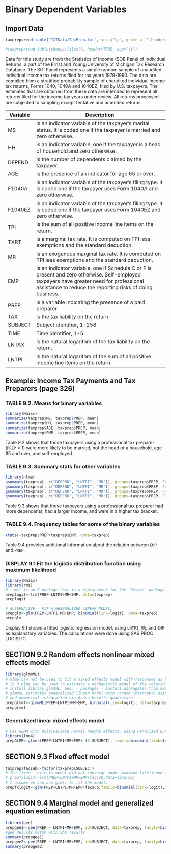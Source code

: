 

# Binary Dependent Variables

## Import Data

```r
taxprep=read.table("TXTData/TaxPrep.txt", sep ="\t", quote = "",header=TRUE)

#taxprep=read.table(choose.files(), header=TRUE, sep="\t")
```

 Data for this study are from the Statistics of Income (SOI) Panel of Individual Returns, a part of the Ernst and Young/University of Michigan Tax Research Database. The SOI Panel represents a simple random sample of unaudited individual income tax returns filed for tax years 1979-1990. The data are compiled from a stratified probability sample of unaudited individual income tax returns, Forms 1040, 1040A and 1040EZ, filed by U.S. taxpayers. The estimates that are obtained from these data are intended to represent all returns filed for the income tax years under review. All returns processed are subjected to sampling except tentative and amended returns.
 
Variable| Description
---- | ---------------------------------------- 
MS | is an indicator variable of the taxpayer's marital status. It is coded one if the taxpayer is married and zero otherwise.
HH | is an indicator variable, one if the taxpayer is a head of household and zero otherwise.
DEPEND | is the number of dependents claimed by the taxpayer.
AGE | is the presence of an indicator for age 65 or over.
F1040A | is an indicator variable of the taxpayer’s filing type. It is coded one if the taxpayer uses Form 1040A and zero otherwise.
F1040EZ | is an indicator variable of the taxpayer’s filing type. It is coded one if the taxpayer uses Form 1040EZ and zero otherwise.
TPI | is the sum of all positive income line items on the return.
TXRT | is a marginal tax rate. It is computed on TPI less exemptions and the standard deduction.
MR | is an exogenous marginal tax rate. It is computed on TPI less exemptions and the standard deduction.
EMP | is an indicator variable, one if Schedule C or F is present and zero otherwise. Self-employed taxpayers have greater need for professional assistance to reduce the reporting risks of doing business.
PREP | is a variable indicating the presence of a paid preparer.
TAX | is the tax liability on the return.
SUBJECT | Subject identifier, 1-258.
TIME | Time identifier, 1-5.
LNTAX | is the natural logarithm of the tax liability on the return.
LNTPI | is the natural logarithm of the sum of all positive income line items on the return.

## Example: Income Tax Payments and Tax Preparers (page 326)

### TABLE 9.2. Means for binary variables

```r
library(Hmisc)
summarize(taxprep$MS, taxprep$PREP, mean) 
summarize(taxprep$HH, taxprep$PREP, mean) 
summarize(taxprep$AGE, taxprep$PREP, mean) 
summarize(taxprep$EMP, taxprep$PREP, mean) 
```

Table 9.2 shows that those taxpayers using a professional tax preparer (`PREP` = 1) were more likely to be married, not the head of a household, age 65 and over, and self-employed. 

### TABLE 9.3. Summary stats for other variables

```r
library(nlme)
gsummary(taxprep[, c("DEPEND", "LNTPI", "MR")], groups=taxprep$PREP, FUN=mean)
gsummary(taxprep[, c("DEPEND", "LNTPI", "MR")], groups=taxprep$PREP, FUN=min)
gsummary(taxprep[, c("DEPEND", "LNTPI", "MR")], groups=taxprep$PREP, FUN=max)
gsummary(taxprep[, c("DEPEND", "LNTPI", "MR")], groups=taxprep$PREP, FUN=sd)

```

Table 9.3 shows that those taxpayers using a professional tax preparer had more dependents, had a larger income, and were in a higher tax bracket.

### TABLE 9.4. Frequency tables for some of the binary variables

```r
xtabs(~taxprep$PREP+taxprep$EMP, data=taxprep)
```

Table 9.4 provides additional information about the relation between `EMP` and `PREP`.

### DISPLAY 9.1 Fit the logistic distribution function using maximum likelihood

```r
library(Hmisc)
library(rms)
# `rms` is an R package that is a replacement for the `Design` package.
preplogit<-lrm(PREP~LNTPI+MR+EMP, data=taxprep) 
preplogit
```

```r
# ALTERNATIVE - FIT A GENERALIZED LINEAR MODEL;
prepglm<-glm(PREP~LNTPI+MR+EMP, binomial(link=logit), data=taxprep)
prepglm
```

 Display 9.1 shows a fitted logistic regression model, using `LNTPI`, `MR`, and `EMP` as explanatory variables. The calculations were done using SAS PROC LOGISTIC. 

## SECTION 9.2 Random effects nonlinear mixed effects model

```r
library(glmmML) 
# nlme can not be used to fit a mixed effects model with responses as binomially distributed 
# In R nlme can be used to estimate a mechanistic model of the relationship between response and covariates
# install library glmmML: menu - packages - install package(s) from CRAN - glmmML
# glmmML estimates generalized linear model with random intercepts using Maximum Likelihood 
# and numerical integration via Gauss-Hermite quadrature.
prepglmml<-glmmML(PREP~LNTPI+MR+EMP, binomial(link=logit), data=taxprep, cluster=taxprep$SUBJECT)
prepglmml
```

### Generalized linear mixed effects model

```r
# FIT GLMM with multivariate normal random effects, using Penalized Quasi-Likelihood
library(lme4)
prepGLMM<-glmer(PREP~LNTPI+MR+EMP+ (1|SUBJECT), family=binomial(link=logit), data=taxprep)
```

## SECTION 9.3 Fixed effect model

```r
taxprep$facsub<-factor(taxprep$SUBJECT)
# The fixed - effects model did not converge under maximum likelihood method, because of the `facsub`
# prepfxlogit<-lrm(PREP~LNTPI+MR+EMP+facsub,data=taxprep)
# I assume we can use glm() to fit the model.
prepfxlogit<-glm(PREP~LNTPI+MR+EMP+facsub,family=binomial(link=logit),data=taxprep)
```

## SECTION 9.4 Marginal model and generalized equation estimation

```r
library(gee)
prepgee1<-gee(PREP ~ LNTPI+MR+EMP, id=SUBJECT, data=taxprep, family=binomial(link=logit), corstr="exchangeable") 
#gee Results match with SAS results
summary(prepgee1)
prepgee2<-gee(PREP ~ LNTPI+MR+EMP, id=SUBJECT, data=taxprep, family=binomial(link=logit), corstr="unstructured") #Results match with SAS results
summary(prepgee2)
```
